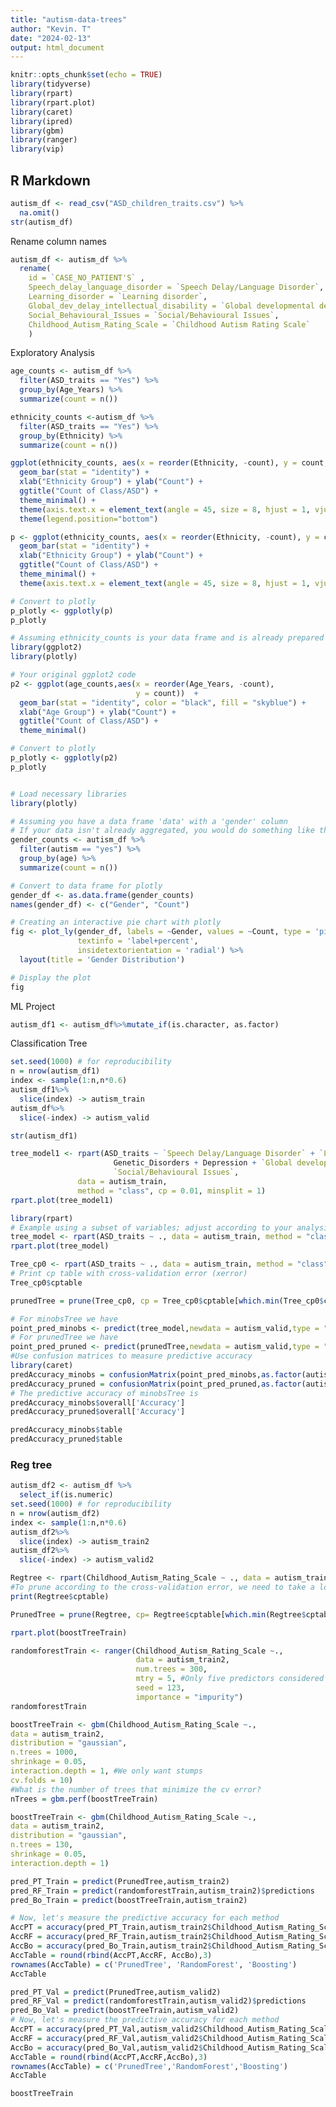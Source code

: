 ```yaml
---
title: "autism-data-trees"
author: "Kevin. T"
date: "2024-02-13"
output: html_document
---
```


```r
knitr::opts_chunk$set(echo = TRUE)
library(tidyverse)
library(rpart)
library(rpart.plot)
library(caret)
library(ipred)
library(gbm)
library(ranger)
library(vip)
```

## R Markdown


```r
autism_df <- read_csv("ASD_children_traits.csv") %>%
  na.omit()
str(autism_df)

```


Rename column names
```r
autism_df <- autism_df %>% 
  rename(
    id = `CASE_NO_PATIENT'S` ,
    Speech_delay_language_disorder = `Speech Delay/Language Disorder`,
    Learning_disorder = `Learning disorder`,
    Global_dev_delay_intellectual_disability = `Global developmental delay/intellectual disability`,
    Social_Behavioural_Issues = `Social/Behavioural Issues`,
    Childhood_Autism_Rating_Scale = `Childhood Autism Rating Scale`
    )
```


Exploratory Analysis



```r

age_counts <- autism_df %>% 
  filter(ASD_traits == "Yes") %>%
  group_by(Age_Years) %>%
  summarize(count = n())

ethnicity_counts <-autism_df %>% 
  filter(ASD_traits == "Yes") %>%
  group_by(Ethnicity) %>%
  summarize(count = n())

```

```r
ggplot(ethnicity_counts, aes(x = reorder(Ethnicity, -count), y = count, fill = Ethnicity)) +
  geom_bar(stat = "identity") +
  xlab("Ethnicity Group") + ylab("Count") +
  ggtitle("Count of Class/ASD") +
  theme_minimal() +
  theme(axis.text.x = element_text(angle = 45, size = 8, hjust = 1, vjust = 1)) +
  theme(legend.position="bottom")
```



```r
p <- ggplot(ethnicity_counts, aes(x = reorder(Ethnicity, -count), y = count, fill = Ethnicity)) +
  geom_bar(stat = "identity") +
  xlab("Ethnicity Group") + ylab("Count") +
  ggtitle("Count of Class/ASD") +
  theme_minimal() +
  theme(axis.text.x = element_text(angle = 45, size = 8, hjust = 1, vjust = 1))

# Convert to plotly
p_plotly <- ggplotly(p)
p_plotly
```




```r
# Assuming ethnicity_counts is your data frame and is already prepared
library(ggplot2)
library(plotly)

# Your original ggplot2 code
p2 <- ggplot(age_counts,aes(x = reorder(Age_Years, -count), 
                            y = count))  +
  geom_bar(stat = "identity", color = "black", fill = "skyblue") +
  xlab("Age Group") + ylab("Count") +
  ggtitle("Count of Class/ASD") +
  theme_minimal() 

# Convert to plotly
p_plotly <- ggplotly(p2)
p_plotly



```

```r
# Load necessary libraries
library(plotly)

# Assuming you have a data frame 'data' with a 'gender' column
# If your data isn't already aggregated, you would do something like this:
gender_counts <- autism_df %>% 
  filter(autism == "yes") %>%
  group_by(age) %>%
  summarize(count = n())

# Convert to data frame for plotly
gender_df <- as.data.frame(gender_counts)
names(gender_df) <- c("Gender", "Count")

# Creating an interactive pie chart with plotly
fig <- plot_ly(gender_df, labels = ~Gender, values = ~Count, type = 'pie',
               textinfo = 'label+percent',
               insidetextorientation = 'radial') %>%
  layout(title = 'Gender Distribution')

# Display the plot
fig

```


ML Project
```r
autism_df1 <- autism_df%>%mutate_if(is.character, as.factor)
```

Classification Tree
```r
set.seed(1000) # for reproducibility
n = nrow(autism_df1)
index <- sample(1:n,n*0.6)
autism_df1%>%
  slice(index) -> autism_train 
autism_df%>%
  slice(-index) -> autism_valid
```

```r
str(autism_df1)
```



```r
tree_model1 <- rpart(ASD_traits ~ `Speech Delay/Language Disorder` + `Learning disorder` +
                       Genetic_Disorders + Depression + `Global developmental delay/intellectual disability` +
                       `Social/Behavioural Issues`,
               data = autism_train, 
               method = "class", cp = 0.01, minsplit = 1)
rpart.plot(tree_model1)
```




```r
library(rpart)
# Example using a subset of variables; adjust according to your analysis
tree_model <- rpart(ASD_traits ~ ., data = autism_train, method = "class", cp = 0.005, minsplit = 10)
rpart.plot(tree_model)
```
```r
Tree_cp0 <- rpart(ASD_traits ~ ., data = autism_train, method = "class", cp = 0)
# Print cp table with cross-validation error (xerror)
Tree_cp0$cptable
```
```r
prunedTree = prune(Tree_cp0, cp = Tree_cp0$cptable[which.min(Tree_cp0$cptable[,"xerror"]),"CP"])
```


```r
# For minobsTree we have
point_pred_minobs <- predict(tree_model,newdata = autism_valid,type = "class")
# For prunedTree we have
point_pred_pruned <- predict(prunedTree,newdata = autism_valid,type = "class")
#Use confusion matrices to measure predictive accuracy
library(caret)
predAccuracy_minobs = confusionMatrix(point_pred_minobs,as.factor(autism_valid$ASD_traits))
predAccuracy_pruned = confusionMatrix(point_pred_pruned,as.factor(autism_valid$ASD_traits))
# The predictive accuracy of minobsTree is
predAccuracy_minobs$overall['Accuracy']
predAccuracy_pruned$overall['Accuracy']
```

```r
predAccuracy_minobs$table
predAccuracy_pruned$table
```

### Reg tree
```r
autism_df2 <- autism_df %>%
  select_if(is.numeric)
set.seed(1000) # for reproducibility
n = nrow(autism_df2)
index <- sample(1:n,n*0.6)
autism_df2%>%
  slice(index) -> autism_train2 
autism_df2%>%
  slice(-index) -> autism_valid2


```

```r
Regtree <- rpart(Childhood_Autism_Rating_Scale ~ ., data = autism_train2, cp = 0.001, minsplit = 5, method = "anova")
#To prune according to the cross-validation error, we need to take a look at the cp table
print(Regtree$cptable)
```

```r
PrunedTree = prune(Regtree, cp= Regtree$cptable[which.min(Regtree$cptable[,"xerror"]),"CP"])
```

```r
rpart.plot(boostTreeTrain)
```


```r
randomforestTrain <- ranger(Childhood_Autism_Rating_Scale ~.,
                            data = autism_train2,
                            num.trees = 300,
                            mtry = 5, #Only five predictors considered per split
                            seed = 123,
                            importance = "impurity")
randomforestTrain
```

```r
boostTreeTrain <- gbm(Childhood_Autism_Rating_Scale ~.,
data = autism_train2,
distribution = "gaussian",
n.trees = 1000,
shrinkage = 0.05,
interaction.depth = 1, #We only want stumps
cv.folds = 10)
#What is the number of trees that minimize the cv error?
nTrees = gbm.perf(boostTreeTrain)
```

```r
boostTreeTrain <- gbm(Childhood_Autism_Rating_Scale ~.,
data = autism_train2,
distribution = "gaussian",
n.trees = 130,
shrinkage = 0.05,
interaction.depth = 1)
```

```r
pred_PT_Train = predict(PrunedTree,autism_train2)
pred_RF_Train = predict(randomforestTrain,autism_train2)$predictions
pred_Bo_Train = predict(boostTreeTrain,autism_train2)
```

```r
# Now, let's measure the predictive accuracy for each method
AccPT = accuracy(pred_PT_Train,autism_train2$Childhood_Autism_Rating_Scale)
AccRF = accuracy(pred_RF_Train,autism_train2$Childhood_Autism_Rating_Scale)
AccBo = accuracy(pred_Bo_Train,autism_train2$Childhood_Autism_Rating_Scale)
AccTable = round(rbind(AccPT,AccRF, AccBo),3)
rownames(AccTable) = c('PrunedTree', 'RandomForest', 'Boosting')
AccTable
```



```r
pred_PT_Val = predict(PrunedTree,autism_valid2)
pred_RF_Val = predict(randomforestTrain,autism_valid2)$predictions
pred_Bo_Val = predict(boostTreeTrain,autism_valid2)
# Now, let's measure the predictive accuracy for each method
AccPT = accuracy(pred_PT_Val,autism_valid2$Childhood_Autism_Rating_Scale)
AccRF = accuracy(pred_RF_Val,autism_valid2$Childhood_Autism_Rating_Scale)
AccBo = accuracy(pred_Bo_Val,autism_valid2$Childhood_Autism_Rating_Scale)
AccTable = round(rbind(AccPT,AccRF,AccBo),3)
rownames(AccTable) = c('PrunedTree','RandomForest','Boosting')
AccTable
```
```r
boostTreeTrain
```

